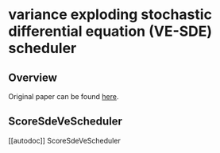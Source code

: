<!--Copyright 2023 The HuggingFace Team. All rights reserved.

Licensed under the Apache License, Version 2.0 (the "License"); you may not use this file except in compliance with
the License. You may obtain a copy of the License at

http://www.apache.org/licenses/LICENSE-2.0

Unless required by applicable law or agreed to in writing, software distributed under the License is distributed on
an "AS IS" BASIS, WITHOUT WARRANTIES OR CONDITIONS OF ANY KIND, either express or implied. See the License for the
specific language governing permissions and limitations under the License.
-->

# variance exploding stochastic differential equation (VE-SDE) scheduler

## Overview

Original paper can be found [here](https://arxiv.org/abs/2011.13456).

## ScoreSdeVeScheduler
[[autodoc]] ScoreSdeVeScheduler